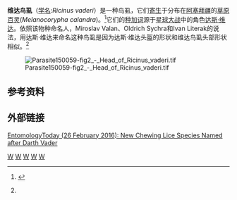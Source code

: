 {{Speciesbox
| genus =  Ricinus (insect) 
| species = vaderi
| image = Parasite150059-fig1 - Ricinus vaderi.tif
| binomial_authority = Valan, 2016
}}
'''维达鸟虱'''（[[学名|学名]]:''Ricinus vaderi''）是一种鸟虱，它们[[寄生|寄生]]于分布在[[阿塞拜疆|阿塞拜疆]]的[[草原百灵|草原百灵]](''Melanocorypha calandra'')。<ref name="ValanSychra2016">{{cite journal|last1=Valan|first1=Miroslav|last2=Sychra|first2=Oldrich|last3=Literak|first3=Ivan|title=Chewing lice of genus ''Ricinus'' (Phthiraptera, Ricinidae) deposited at the Zoological Institute of the Russian Academy of Sciences, Saint Petersburg, Russia, with description of a new species|journal=Parasite|volume=23|year=2016|pages=7|issn=1776-1042|doi=10.1051/parasite/2016007|url=http://www.parasite-journal.org/articles/parasite/full_html/2016/01/parasite150059/parasite150059.html}} {{open access}}</ref>它们的[[种加词|种加词]]源于[[星球大战|星球大战]]中的角色[[达斯·维达|达斯·维达]]。依照该物种命名人，Miroslav Valan、Oldrich Sychra和Ivan Literak的说法，用达斯·维达来命名这种鸟虱是因为达斯·维达头盔的形状和维达鸟虱头部形状相似。<ref name="ValanSychra2016"/>

[[File:Parasite150059-fig2_-_Head_of_Ricinus_vaderi.tif|thumb]]

==参考资料==
{{reflist}}

==外部链接==
[http://entomologytoday.org/2016/02/26/new-chewing-lice-species-named-after-darth-vader/ EntomologyToday (26 February 2016): New Chewing Lice Species Named after Darth Vader]
{{taxonbar}}
[[Category:_2016年描述的动物|W]]
[[Category:寄生虫|W]]
[[Category:鸟虱属|W]]
[[Category:星際大戰|W]]
[[Category:阿塞拜疆动物|W]]